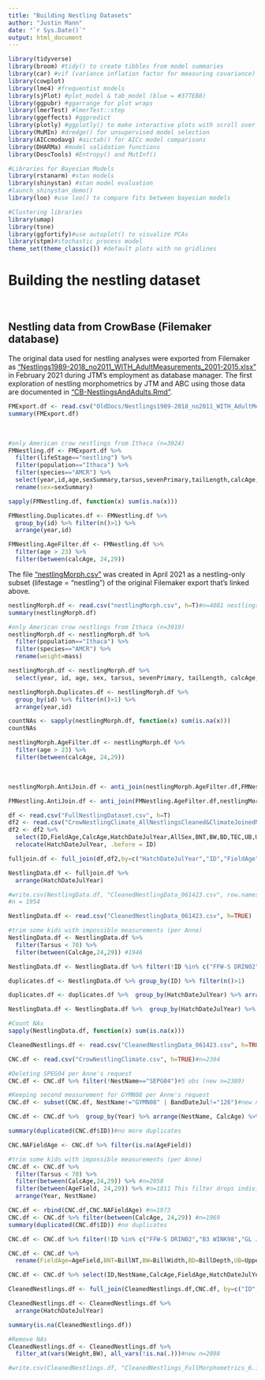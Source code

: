 ```yaml
---
title: "Building Nestling Datasets"
author: "Justin Mann"
date: "`r Sys.Date()`"
output: html_document
---
```


```r
library(tidyverse)
library(broom) #tidy() to create tibbles from model summaries
library(car) #vif (variance inflation factor for measuring covariance)
library(cowplot)
library(lme4) #frequentist models  
library(sjPlot) #plot_model & tab_model (blue = #377EB8)
library(ggpubr) #ggarrange for plot wraps
library(lmerTest) #lmerTest::step
library(ggeffects) #ggpredict
library(plotly) #ggplotly() to make interactive plots with scroll over ids
library(MuMIn) #dredge() for unsupervised model selection
library(AICcmodavg) #aictab() for AICc model comparisons
library(DHARMa) #model validation functions
library(DescTools) #Entropy() and MutInf()

#Libraries for Bayesian Models
library(rstanarm) #stan models
library(shinystan) #stan model evaluation
#launch_shinystan_demo()
library(loo) #use loo() to compare fits between bayesian models

#Clustering libraries
library(umap)
library(tsne)
library(ggfortify)#use autoplot() to visualize PCAs
library(stpm)#stochastic process model
theme_set(theme_classic()) #default plots with no gridlines
```

# Building the nestling dataset

<br>

## Nestling data from CrowBase (Filemaker database)

The original data used for nestling analyses were exported from Filemaker as ["Nestlings1989-2018_no2011_WITH_AdultMeasurements_2001-2015.xlsx"](https://github.com/justinthomasmann/CrowBase/blob/main/OldDocs/Nestlings1989-2018_no2011_WITH_AdultMeasurements_2001-2015.xlsx) in February 2021 during JTM's employment as database manager. The first exploration of nestling morphometrics by JTM and ABC using those data are documented in ["CB-NestlingsAndAdults.Rmd"](https://github.com/justinthomasmann/CrowBase/blob/main/CB-NestlingsAndAdults.Rmd).

```r
FMExport.df <- read.csv("OldDocs/Nestlings1989-2018_no2011_WITH_AdultMeasurements_2001-2015.csv", h=TRUE)
summary(FMExport.df)
```

<br>

```r
#only American crow nestlings from Ithaca (n=3924)
FMNestling.df <- FMExport.df %>% 
  filter(lifeStage=="nestling") %>% 
  filter(population=="Ithaca") %>%
  filter(species=="AMCR") %>% 
  select(year,id,age,sexSummary,tarsus,sevenPrimary,tailLength,calcAge,billNT,billD,billW,TEC,head,skull,wingChord,exp7Primary,weight,measurmentDate,hatchDate) %>% 
  rename(sex=sexSummary)
```

```r
sapply(FMNestling.df, function(x) sum(is.na(x)))
```

```r
FMNestling.Duplicates.df <- FMNestling.df %>% 
  group_by(id) %>% filter(n()>1) %>% 
  arrange(year,id)
```

```r
FMNestling.AgeFilter.df <- FMNestling.df %>% 
  filter(age > 23) %>% 
  filter(between(calcAge, 24,29))
```

The file ["nestlingMorph.csv"](https://github.com/justinthomasmann/CrowBase/blob/main/nestlingMorph.csv) was created in April 2021 as a nestling-only subset (lifestage = "nestling") of the original Filemaker export that's linked above.

```r
nestlingMorph.df <- read.csv("nestlingMorph.csv", h=T)#n=4081 nestlings
summary(nestlingMorph.df)
```

```r
#only American crow nestlings from Ithaca (n=3919)
nestlingMorph.df <- nestlingMorph.df %>% 
  filter(population=="Ithaca") %>%
  filter(species=="AMCR") %>% 
  rename(weight=mass)
```

```r
nestlingMorph.df <- nestlingMorph.df %>% 
  select(year, id, age, sex, tarsus, sevenPrimary, tailLength, calcAge, billNT, billD, billW, TEC, head, skull, wingChord, exp7Primary, weight, measurmentDate, hatchDate)
```

```r
nestlingMorph.Duplicates.df <- nestlingMorph.df %>% 
  group_by(id) %>% filter(n()>1) %>% 
  arrange(year,id)
```

```r
countNAs <- sapply(nestlingMorph.df, function(x) sum(is.na(x)))
countNAs
```

```r
nestlingMorph.AgeFilter.df <- nestlingMorph.df %>% 
  filter(age > 23) %>% 
  filter(between(calcAge, 24,29))
```

<br>

```r
nestlingMorph.AntiJoin.df <- anti_join(nestlingMorph.AgeFilter.df,FMNestling.AgeFilter.df,by="id")
```

```r
FMNestling.AntiJoin.df <- anti_join(FMNestling.AgeFilter.df,nestlingMorph.AgeFilter.df,by="id")
```

```r
df <- read.csv("FullNestlingDataset.csv", h=T)
df2 <- read.csv("CrowNestlingClimate_AllNestlingsCleaned&ClimateJoinedNEW.csv", h=T)
df2 <- df2 %>% 
  select(ID,FieldAge,CalcAge,HatchDateJulYear,AllSex,BNT,BW,BD,TEC,UB,UBS,TBS,Skull,Tarsus,Weight) %>% 
  relocate(HatchDateJulYear, .before = ID)

fulljoin.df <- full_join(df,df2,by=c("HatchDateJulYear","ID","FieldAge","CalcAge","AllSex","BNT","BW","BD","TEC","UB","UBS","TBS","Skull","Tarsus","Weight"))

NestlingData.df <- fulljoin.df %>% 
  arrange(HatchDateJulYear)

#write.csv(NestlingData.df, "CleanedNestlingData_061423.csv", row.names = FALSE) 
#n = 1954

NestlingData.df <- read.csv("CleanedNestlingData_061423.csv", h=TRUE)
```

```r
#trim some kids with impossible measurements (per Anne)
NestlingData.df <- NestlingData.df %>% 
  filter(Tarsus < 70) %>% 
  filter(between(CalcAge,24,29)) #1946
```

```r
NestlingData.df <- NestlingData.df %>% filter(!ID %in% c("FFW-S DRIN02","B3 WINK98","GL JSUP05","Q4 CARE11","JC NDYC17","L-2 KRUM93","orange SWEG91","SWB-W BURP03","3 PINW00","4 PINW00","doa SEPG04","2-r HORC04","doa CLAR05","doa HOMC05","doa JUDD06","doa1 KAYS06","doa2 KAYS06","doa3 KAYS06","doa1 BROT07","doa2 BROT07","doa1 NMUR07","doa2 NMUR07","doa3 NMUR07","doa4 NMUR07","doa5 NMUR07","FE WCRI18","DOA RGBY00","X0 YFER00","dead fledgling USGS16", "EN WKAY05"))#new n=1942
```

```r
duplicates.df <- NestlingData.df %>% group_by(ID) %>% filter(n()>1)

duplicates.df <- duplicates.df %>%  group_by(HatchDateJulYear) %>% arrange(ID, FieldAge) %>% dplyr::distinct(ID, .keep_all = TRUE)

NestlingData.df <- NestlingData.df %>%  group_by(HatchDateJulYear) %>% arrange(ID, FieldAge) %>% dplyr::distinct(ID, .keep_all = TRUE)
```

```r
#Count NAs
sapply(NestlingData.df, function(x) sum(is.na(x)))
```

```r
CleanedNestlings.df <- read.csv("CleanedNestlingData_061423.csv", h=TRUE) 
```

```r
CNC.df <- read.csv("CrowNestlingClimate.csv", h=TRUE)#n=2394
```

```r
#Deleting SPEG04 per Anne's request
CNC.df <- CNC.df %>% filter(!NestName=="SEPG04")#5 obs (new n=2389)

#Keeping second measurement for GYMN08 per Anne's request
CNC.df <- subset(CNC.df, NestName!="GYMN08" | BandDateJul!="126")#new n=2387

CNC.df <- CNC.df %>%  group_by(Year) %>% arrange(NestName, CalcAge) %>% dplyr::distinct(ID, .keep_all = TRUE)#2367

summary(duplicated(CNC.df$ID))#no more duplicates
```

```r
CNC.NAFieldAge <- CNC.df %>% filter(is.na(AgeField))
```


```r
#trim some kids with impossible measurements (per Anne)
CNC.df <- CNC.df %>% 
  filter(Tarsus < 70) %>% 
  filter(between(CalcAge,24,29)) %>% #n=2058
  filter(between(AgeField, 24,29)) %>% #n=1811 This filter drops individuals that have NA for field age
  arrange(Year, NestName)

CNC.df <- rbind(CNC.df,CNC.NAFieldAge) #n=1973
CNC.df <- CNC.df %>% filter(between(CalcAge, 24,29)) #n=1969
summary(duplicated(CNC.df$ID)) #no duplicates
```

```r
CNC.df <- CNC.df %>% filter(!ID %in% c("FFW-S DRIN02","B3 WINK98","GL JSUP05","Q4 CARE11","JC NDYC17","L-2 KRUM93","orange SWEG91","SWB-W BURP03","3 PINW00","4 PINW00","doa SEPG04","2-r HORC04","doa CLAR05","doa HOMC05","doa JUDD06","doa1 KAYS06","doa2 KAYS06","doa3 KAYS06","doa1 BROT07","doa2 BROT07","doa1 NMUR07","doa2 NMUR07","doa3 NMUR07","doa4 NMUR07","doa5 NMUR07","FE WCRI18","DOA RGBY00","X0 YFER00","dead fledgling USGS16", "EN WKAY05"))#new n=1949
```


```r
CNC.df <- CNC.df %>% 
  rename(FieldAge=AgeField,BNT=BillNT,BW=BillWidth,BD=BillDepth,UB=UpperBill,UBS=UBillSurface,TBS=TotBillSurface)
```


```r
CNC.df <- CNC.df %>% select(ID,NestName,CalcAge,FieldAge,HatchDateJulYear,AllSex,BNT,TEC,BW,BD,UB,UBS,TBS,Tarsus,Year,Head,WingChord,Primary7,TailLength,Weight,Skull)
```


```r
CleanedNestlings.df <- full_join(CleanedNestlings.df,CNC.df, by=c("ID","CalcAge","FieldAge","HatchDateJulYear","AllSex","BNT","TEC","BW","BD","UB","UBS","TBS","Tarsus","Weight","Skull"))

CleanedNestlings.df <- CleanedNestlings.df %>% 
  arrange(HatchDateJulYear)

summary(is.na(CleanedNestlings.df))
```


```r
#Remove NAs
CleanedNestlings.df <- CleanedNestlings.df %>% 
  filter_at(vars(Weight,BW), all_vars(!is.na(.)))#new n=2098
```


```r
#write.csv(CleanedNestlings.df, "CleanedNestlings_FullMorphometrics_6.16.23.csv", row.names = F)
```


